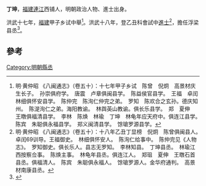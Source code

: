 '''丁坤'''，[[福建|福建]][[連江|連江]]西铺人，明朝政治人物、進士出身。

洪武十七年，[[福建|福建]]甲子乡试中舉<ref>明·黄仲昭 《八闽通志》（卷五十）：十七年甲子乡试　陈曾　倪炯　高景材庆生长子。　孙崇俱府学。　唐震　卢章俱闽县学。　陈益侯官县学。　王福　卓闰　林细俱怀安县学。　陈仲完　陈洵仁仲完之弟。　罗知　陈欢合之玄孙。德庆知州。　陈湜洵仁之弟。海阳教谕。　林舆英山教谕。俱长乐县学。　郑　夏伸　王暾俱福清县学。　李林　陈焕　林瑜　丁坤　林龟年应天府中。俱连江县学。　陈宾　朱聪俱永福县学。　郑义闽清县学。　馀瑲罗源县学。</ref>。洪武十八年，登乙丑科會試中[[進士|進士]]<ref>明·黄仲昭 《八闽通志》（卷五十）：十八年乙丑丁显榜　倪炯　陈曾俱闽县人。　卓闰69训导。王福御史。　林细俱怀安人。　陈洵仁给事中。　陈仲完见《人物志》。　罗知御史。俱长乐人。县志无罗知。　李林知县。　丁坤县丞。　林瑜江西按察佥事。　陈焕主事。　林龟年县丞。俱连江人。　郑珇　夏伸　王暾石首县丞。俱福清人。　陈宾　朱聪俱永福人。　馀瑲罗源人。金华府通判。　高景材南康县丞。</ref>，擔任浮梁县丞<ref>{{cite news|title=《连江县志》 第一节　历代进士表|url=http://www.fzdqw.com/showtext.asp?ToBook=1113&index=2442|accessdate=2013-09-02|newspaper=福州地情網|deadurl=yes|archiveurl=https://archive.is/20130903013436/http://www.fzdqw.com/showtext.asp?ToBook=1113&index=2442|archivedate=2013-09-03}}</ref>。

==參考==
{{reflist}}
{{明朝人物小作品}}
{{洪武十八年乙丑科殿試金榜}}
[[Category:明朝縣丞|Category:明朝縣丞]]
